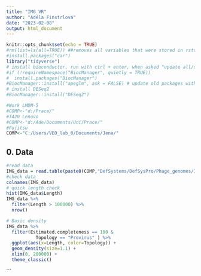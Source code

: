 ```yaml
---
title: "IMG_VR"
author: "Adéla Finstrlová"
date: "2023-02-08"
output: html_document
---
```


```r
knitr::opts_chunk$set(echo = TRUE)
#rm(list=ls(all=TRUE)) ##removes all variables that were stored in rstudio from older projects
#install.packages("car")
library("tidyverse")
# install bioconductor, run with ctrl + enter, when asked "update all/some/none" pres n
#if (!requireNamespace("BiocManager", quietly = TRUE))
#  install.packages("BiocManager")
#BiocManager::install("apeglm", ask = FALSE) # update old packages without being prompted
# install DESeq2
#BiocManager::install("DESeq2")
```

```r
#Work LMDM-5
#COMP<-"d:/Prace/"
#T420 Lenovo
#COMP<-"d:/Ade/Documents/Uni/Prace/"
#Fujitsu
COMP<-"C:/Users/VEO_lab_0/Documents/Jena/"
```

## 0. Data

```r
#read data
IMG_data = read.table(paste0(COMP,"DefSystems/DefSysPro/Phage_genomes/IMG_VR/IMGVR_all_Sequence_information-high_confidence.tsv"), header = T, sep = "\t")
#check data
colnames(IMG_data)
# quick length check
hist(IMG_data$Length)
IMG_data %>% 
  filter(Length > 100000) %>% 
  nrow()
```

```r
# Basic density
IMG_data %>%  
  filter(Estimated.completeness == 100 & 
           Topology == "Provirus" ) %>%
  ggplot(aes(x=Length, color=Topology)) + 
  geom_density(size=1.1) +
  xlim(0, 200000) +
  theme_classic()
```

```

